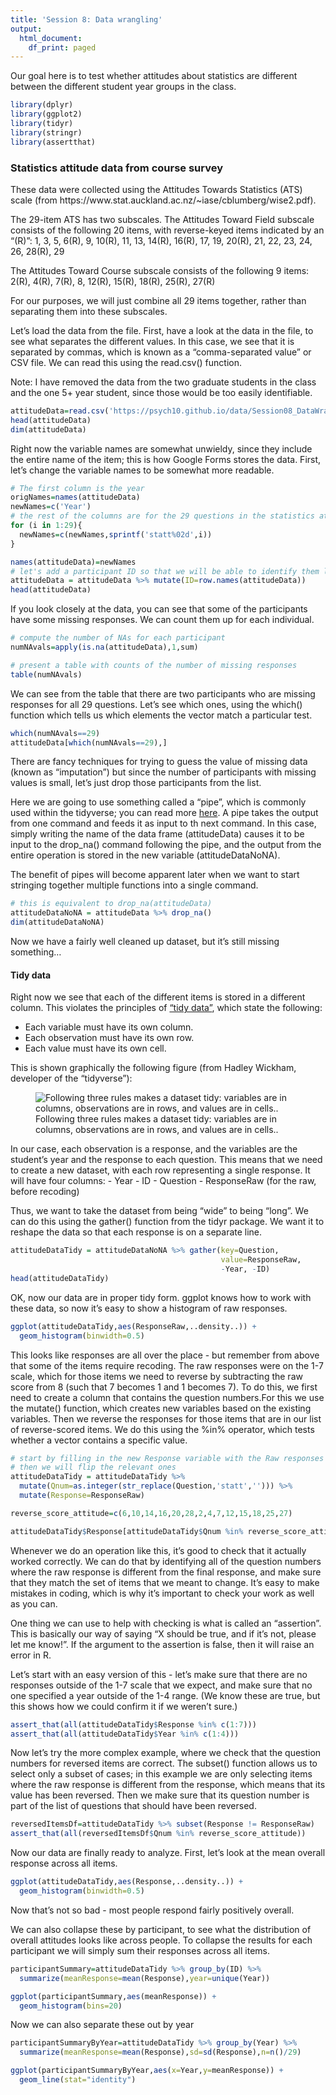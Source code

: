 ```yaml
---
title: 'Session 8: Data wrangling'
output:
  html_document:
    df_print: paged
---
```


Our goal here is to test whether attitudes about statistics are different between the different student year groups in the class.

```r
library(dplyr)
library(ggplot2)
library(tidyr)
library(stringr)
library(assertthat)
```


### Statistics attitude data from course survey

These data were collected using the Attitudes Towards Statistics (ATS) scale (from https://www.stat.auckland.ac.nz/~iase/cblumberg/wise2.pdf).

The 29-item ATS has two subscales. The Attitudes Toward Field subscale consists of the following 20 items, with reverse-keyed items indicated by an “(R)”:
1, 3, 5, 6(R), 9, 10(R), 11, 13, 14(R), 16(R), 17, 19, 20(R), 21, 22, 23, 24, 26, 28(R), 29

The Attitudes Toward Course subscale consists of the following 9 items:
2(R), 4(R), 7(R), 8, 12(R), 15(R), 18(R), 25(R), 27(R)

For our purposes, we will just combine all 29 items together, rather than separating them into these subscales.

Let's load the data from the file. First, have a look at the data in the file, to see what separates the different values.  In this case, we see that it is separated by commas, which is known as a "comma-separated value" or CSV file.  We can read this using the read.csv() function.

Note: I have removed the data from the two graduate students in the class and the one 5+ year student, since those would be too easily identifiable.

```r
attitudeData=read.csv('https://psych10.github.io/data/Session08_DataWrangling/statsAttitude.txt',stringsAsFactors = FALSE)
head(attitudeData)
dim(attitudeData)
```

Right now the variable names are somewhat unwieldy, since they include the entire name of the item; this is how Google Forms stores the data.  First, let's change the variable names to be somewhat more readable.  

```r
# The first column is the year
origNames=names(attitudeData)
newNames=c('Year')
# the rest of the columns are for the 29 questions in the statistics attitude survey. # Let's use shortened names that include the item number for each one.
for (i in 1:29){
  newNames=c(newNames,sprintf('statt%02d',i))
}

names(attitudeData)=newNames
# let's add a participant ID so that we will be able to identify them later
attitudeData = attitudeData %>% mutate(ID=row.names(attitudeData))
head(attitudeData)
```


If you look closely at the data, you can see that some of the participants have some missing responses.  We can count them up for each individual.

```r
# compute the number of NAs for each participant
numNAvals=apply(is.na(attitudeData),1,sum)

# present a table with counts of the number of missing responses
table(numNAvals)
```

We can see from the table that there are two participants who are missing responses for all 29 questions.  Let's see which ones, using the which() function which tells us which elements the vector match a particular test.

```r
which(numNAvals==29)
attitudeData[which(numNAvals==29),]
```


There are fancy techniques for trying to guess the value of missing data (known as "imputation") but since the number of participants with missing values is small, let's just drop those participants from the list. 

Here we are going to use something called a "pipe", which is commonly used within the tidyverse; you can read more [here](http://magrittr.tidyverse.org/). A pipe takes the output from one command and feeds it as input to th next command. In this case, simply writing the name of the data frame (attitudeData) causes it to be input to the drop_na() command following the pipe, and the output from the entire operation is stored in the new variable (attitudeDataNoNA).

The benefit of pipes will become apparent later when we want to start stringing together multiple functions into a single command.

```r
# this is equivalent to drop_na(attitudeData)
attitudeDataNoNA = attitudeData %>% drop_na()
dim(attitudeDataNoNA)
```

Now we have a fairly well cleaned up dataset, but it's still missing something...


#### Tidy data
Right now we see that each of the different items is stored in a different column.  This violates the principles of ["tidy data"](http://r4ds.had.co.nz/tidy-data.html), which state the following:

- Each variable must have its own column.
- Each observation must have its own row.
- Each value must have its own cell.

This is shown graphically the following figure (from Hadley Wickham, developer of the "tidyverse"):

![Following three rules makes a dataset tidy: variables are in columns, observations are in rows, and values are in cells..](http://r4ds.had.co.nz/images/tidy-1.png)

In our case, each observation is a response, and the variables are the student's year and the response to each question.  This means that we need to create a new dataset, with each row representing a single response.  It will have four columns:
- Year
- ID
- Question
- ResponseRaw (for the raw, before recoding)

Thus, we want to take the dataset from being "wide" to being "long".  We can do this using the gather() function from the tidyr package.  We want it to reshape the data so that each response is on a separate line.

```r
attitudeDataTidy = attitudeDataNoNA %>% gather(key=Question,
                                               value=ResponseRaw,
                                               -Year, -ID)
head(attitudeDataTidy)
```

OK, now our data are in proper tidy form. ggplot knows how to work with these data, so now it's easy to show a histogram of raw responses.

```r
ggplot(attitudeDataTidy,aes(ResponseRaw,..density..)) +
  geom_histogram(binwidth=0.5)
```

This looks like responses are all over the place - but remember from above that some of the items require recoding.  The raw responses were on the 1-7 scale, which for those items we need to reverse by subtracting the raw score from 8 (such that 7 becomes 1 and 1 becomes 7).  To do this, we first need to create a column that contains the question numbers.For this we use the mutate() function, which creates new variables based on the existing variables.  Then we reverse the responses for those items that are in our list of reverse-scored items. We do this using the %in% operator, which tests whether a vector contains a specific value.

```r
# start by filling in the new Response variable with the Raw responses
# then we will flip the relevant ones
attitudeDataTidy = attitudeDataTidy %>%
  mutate(Qnum=as.integer(str_replace(Question,'statt',''))) %>%
  mutate(Response=ResponseRaw)

reverse_score_attitude=c(6,10,14,16,20,28,2,4,7,12,15,18,25,27)

attitudeDataTidy$Response[attitudeDataTidy$Qnum %in% reverse_score_attitude] = 8 - attitudeDataTidy$ResponseRaw[attitudeDataTidy$Qnum %in% reverse_score_attitude]  

```

Whenever we do an operation like this, it's good to check that it actually worked correctly.  We can do that by identifying all of the question numbers where the raw response is different from the final response, and make sure that they match the set of items that we meant to change.  It's easy to make mistakes in coding, which is why it's important to check your work as well as you can.

One thing we can use to help with checking is what is called an "assertion".  This is basically our way of saying "X should be true, and if it's not, please let me know!".  If the argument to the assertion is false, then it will raise an error in R.

Let's start with an easy version of this - let's make sure that there are no responses outside of the 1-7 scale that we expect, and make sure that no one specified a year outside of the 1-4 range.  (We know these are true, but this shows how we could confirm it if we weren't sure.)

```r

assert_that(all(attitudeDataTidy$Response %in% c(1:7)))
assert_that(all(attitudeDataTidy$Year %in% c(1:4)))

```

Now let's try the more complex example, where we check that the question numbers for reversed items are correct. The subset() function allows us to select only a subset of cases; in this example we are only selecting items where the raw response is different from the response, which means that its value has been reversed.  Then we make sure that its question number is part of the list of questions that should have been reversed.

```r
reversedItemsDf=attitudeDataTidy %>% subset(Response != ResponseRaw) 
assert_that(all(reversedItemsDf$Qnum %in% reverse_score_attitude))
```

Now our data are finally ready to analyze.  First, let's look at the mean overall response across all items.

```r
ggplot(attitudeDataTidy,aes(Response,..density..)) +
  geom_histogram(binwidth=0.5)
```

Now that's not so bad - most people respond fairly positively overall.

We can also collapse these by participant, to see what the distribution of overall attitudes looks like across people.  To collapse the results for each participant we will simply sum their responses across all items.

```r
participantSummary=attitudeDataTidy %>% group_by(ID) %>%
  summarize(meanResponse=mean(Response),year=unique(Year))

ggplot(participantSummary,aes(meanResponse)) +
  geom_histogram(bins=20)

```

Now we can also separate these out by year

```r
participantSummaryByYear=attitudeDataTidy %>% group_by(Year) %>%
  summarize(meanResponse=mean(Response),sd=sd(Response),n=n()/29)

ggplot(participantSummaryByYear,aes(x=Year,y=meanResponse)) +
  geom_line(stat="identity")
```

